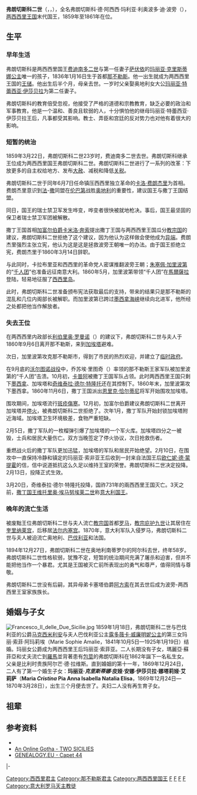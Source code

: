 {{noteTA
|1=zh:弗朗切斯科; zh-tw:法蘭西斯科
}}
{{Infobox royalty 
| name         = 弗朗切斯科二世
| image        = Francesco II of the Two Sicilies.JPG
| succession   = 兩西西里國王
| reign        = 1859年3月22日 — 1861年2月13日
| predecessor  = [[费迪南多二世_(两西西里)|费迪南多二世]]
| birth_date   = {{birth date|1836|1|16|mf=y}}
| birth_place  = {{flag|Two Sicilies}}[[那不勒斯|那不勒斯]]
| death_date   = {{death date and age|1894|12|27|1836|1|16|mf=y}}
| death_place  = {{flag|Austria-Hungary}}[[内莱塔尼亚|内莱塔尼亚]][[阿尔科|阿尔科]]
| burial_place = {{ITA}}[[圣嘉勒圣殿_(那不勒斯)|圣嘉勒圣殿]]
| spouse       = [[瑪麗亞·蘇菲亞女公爵_(巴伐利亞)|巴伐利亞的瑪麗亞·蘇菲亞女公爵]]
| full name    = Francesco d'Assisi Maria Leopoldo
| house        = [[波旁-兩西西里王朝|波旁-兩西西里王朝]]
| father       = [[费迪南多二世_(两西西里)|兩西西里國王费迪南多二世]]
| mother       = [[薩伏依的瑪麗亞·克里斯蒂娜|薩伏依的瑪麗亞·克里斯蒂娜]]
}}

'''弗朗切斯科二世'''（{{lang-it|Francesco II}}，{{lang-scn|Francescu II}}，{{bd|1836年|1月16日|1894年|12月27日|catIdx=F}}），全名弗朗切斯科·德·阿西西·玛利亚·利奥波多·迪·波旁（{{lang|it|Francesco d'Assisi Maria Leopoldo di Borbone}}），[[两西西里王国|两西西里王国]]末代国王，1859年至1861年在位。

== 生平 ==
=== 早年生活 ===
弗朗切斯科是两西西里国王[[费迪南多二世_(两西西里)|费迪南多二世]]与第一任妻子[[萨伏依王朝|萨伏依]]的[[玛丽亚·克里斯蒂娜公主_(萨伏依)|玛丽亚·克里斯蒂娜公主]]唯一的孩子，1836年1月16日生于首都[[那不勒斯|那不勒斯]]。他一出生就成为两西西里王国的[[王储|王储]]。他出生后半个月，母亲去世。一岁时父亲娶奥地利女大公[[玛丽亚·特蕾西亚·伊莎贝拉女大公_(奥地利-特申)|玛丽亚·特蕾西亚·伊莎贝拉]]为第二任妻子。

弗朗切斯科的教育倍受忽视，他接受了严格的道德和宗教教育，缺乏必要的政治和军事教育。他是一个温和、善良且软弱的人，十分惧怕他的继母玛丽亚·特蕾西亚·伊莎贝拉王后，凡事都受其影响。教士、弄臣和宫廷的反对势力也对他有着很大的影响。
=== 短暂的统治 ===
1859年3月22日，弗朗切斯科二世23岁时，费迪南多二世去世。弗朗切斯科继承王位成为两西西里国王弗朗切斯科二世。弗朗切斯科二世进行了一系列的改革：下放更多的自主权给地方、发布[[大赦|大赦]]、减税和降低[[关税|关税]]。

弗朗切斯科二世于同年6月7日任命镇压西西里独立革命的[[卡洛·费朗杰里|卡洛·费朗杰里]]为首相。费朗杰里意识到[[法蘭西第二帝國|法]]-[[撒丁王国|撒]]同盟在[[伦巴第|伦巴第]]战胜[[奥地利|奥地利]]的重要性，建议国王与撒丁王国结盟。

同日，国王的瑞士禁卫军发生哗变，哗变者很快被就地枪决。事后，国王最坚固的保卫者瑞士禁卫军团被解散。

撒丁王国首相[[卡米洛·奔索·迪·加富爾伯爵|加富尔伯爵卡米洛·奔索]]提出撒丁王国与两西西里王国瓜分[[教宗国|教宗国]]的建议，弗朗切斯科二世拒绝了这个建议，因为他认为这样做会使他成为[[异端|异端]]。费朗杰里强烈主张立宪，他认为这是这是拯救波旁王朝唯一的办法。由于国王拒绝立宪，费朗杰里于1860年3月14日辞职。

与此同时，卡拉布里亚和西西里的革命党人密谋推翻波旁王朝；[[朱塞佩·加里波第|朱塞佩·加里波第]]的“[[千人团|千人团]]”也准备远征南意大利。1860年5月，加里波第带领“千人团”在[[馬爾薩拉|馬爾薩拉]]登陆，轻易地征服了[[西西里岛|西西里岛]]。

此时，弗朗切斯科二世准备颁布宪法获取最后的支持，带来的结果只是那不勒斯的混乱和几位内阁部长被解职。而加里波第已跨过[[墨西拿海峡|墨西拿海峡]]继续向北进军，他所经之处都把他当作解放者。

=== 失去王位 ===
在两西西里内政部长[[利伯里奥·罗曼诺|利伯里奥·罗曼诺]]（{{lang|it|Liborio Romano}}）的建议下，弗朗切斯科二世与夫人于1860年9月6日离开那不勒斯，来到[[加埃塔|加埃塔]]避难。

次日，加里波第攻克那不勒斯市，得到了市民的热烈欢迎，并建立了[[临时政府|临时政府]]。

在9月底的[[沃尔图诺战役|沃尔图诺战役]]中，乔苏埃·里图奇（{{lang|it|Giosuè Ritucci}}）率领的那不勒斯王家军队被加里波第的“千人团”击溃。10月初，[[卡普阿|卡普阿]]被撒丁王国军队占领。此时两西西里王国只剩下[[墨西拿|墨西拿]]、加埃塔和[[奇维泰拉·德尔·特隆托|奇维泰拉·德尔·特隆托]]还在其控制下。1860年末，加里波第攻下墨西拿。1860年11月6日，撒丁王国派出[[恩里克·恰尔蒂尼|恩里克·恰尔蒂尼]]将军开始围攻加埃塔。

围攻期间，加埃塔流行[[斑疹傷寒|斑疹傷寒]]。12月初，加富尔伯爵建议弗朗切斯科二世离开加埃塔并[[停火|停火]]，被弗朗切斯科二世拒绝了。次年1月，撒丁军队开始封锁加埃塔附近海域。加埃塔卫生环境极差，食物严重短缺。

2月5日，撒丁军队的一枚榴弹引爆了加埃塔的一个军火库。加埃塔四分之一被毁，士兵和居民大量伤亡。双方当晚签定了停火协议，次日抢救伤者。

重燃战火后的撒丁军队更加迅猛，加埃塔的军队和居民开始绝望。2月10日，在围攻中一直保持冷静和镇定的玛丽亚·索非亚王后收到一封来自法国王后[[欧仁妮·德·蒙提霍|欧仁妮·德·蒙提霍]]的信，信中说道抵抗这么久足以维持王室的荣誉。弗朗切斯科二世决定投降。2月13日，投降正式生效。

3月20日，奇维泰拉·德尔·特隆托投降，国祚731年的兩西西里王国灭亡。3天之前，[[撒丁统治者列表|撒丁国王]][[维托里奥·埃马努埃莱二世|维托里奥·埃马努埃莱二世]]称[[意大利统治者列表|意大利国王]]。

=== 晚年的流亡生活 ===
被废黜王位弗朗切斯科二世与夫人流亡[[教宗国|教宗国]]首都[[罗马|罗马]]，[[教宗|教宗]][[庇护九世|庇护九世]]让其居住在[[奎里纳莱宫|奎里纳莱宫]]，后移居[[法尔内塞宫_(罗马)|法尔内塞宫]]。1870年，意大利军队入侵罗马，弗朗切斯科二世与夫人被迫流亡奥地利、[[巴伐利亚|巴伐利亚]]和法国。

1894年12月27日，弗朗切斯科二世在奥地利南蒂罗尔的阿尔科去世，终年58岁。弗朗切斯科二世性格软弱，犹豫不定，短暂的统治期间充满了屠杀和迫害，但并不能把他当作一个暴君。尤其是王国被灭亡前所表现出的勇气和尊严，值得同情与尊敬。

弗朗切斯科二世没有后嗣，其异母弟卡塞塔伯爵[[阿方索_(两西西里)|阿方索]]在其去世后成为波旁-两西西里王室家族族长。

== 婚姻与子女 ==
[[File:Francesco_II_delle_Due_Sicilie.jpg|thumb]]
1859年1月18日，弗朗切斯科二世与巴伐利亚的公爵[[马克西米利安_(巴伐利亚公爵)|马克西米利安]]与夫人巴伐利亚公主[[露多薇卡·威廉明妮公主_(巴伐利亚)|露多薇卡·威廉明妮公主]]的第三女玛丽·索菲·阿玛莉埃（Marie Sophie Amalie，1841年10月5日—1925年1月19日）结婚。玛丽女公爵成为两西西里王后玛丽亚·索菲亚。二人长期没有子女，瑪麗亞·蘇菲亞和丈夫流亡到[[罗马|羅馬]]並背著患有[[包莖|包莖]]的弗朗切斯科在1862年誕下一名私生女。父亲是比利时贵族阿尔芒·德·拉维斯。直到婚姻的第十一年，1869年12月24日，二人有了第一个婚生子女：'''玛丽亚·''克里斯蒂娜''·皮娅·安娜·伊莎贝拉·娜塔莉娅·艾莉萨'''（'''Maria ''Cristina'' Pia Anna Isabella Natalia Elisa'''，1869年12月24日—1870年3月28日），出生三个月便去世了。夫妇二人没有再生育子女。

== 祖辈 ==
{{Ahnentafel top|先祖}}<center>
{{ahnentafel-compact5
| style = font-size: 85%; 
|boxstyle_1=background-color: #ddf;
|boxstyle_2=background-color: #fdd;
|boxstyle_3=background-color: #ffc;
|boxstyle_4=background-color: #dfd;
|boxstyle_5=background-color: #9fe;
|1='''兩西西里國王弗朗切斯科二世'''
|2='''父：'''兩西西里國王[[費迪南多二世_(兩西西里)|費迪南多二世]]
|3='''母：'''兩西西里王后[[瑪麗亞·克里絲蒂娜_(兩西西里王后)|瑪麗亞·克里斯蒂娜]]
|4='''祖父：'''兩西西里國王[[弗朗切斯科一世_(兩西西里)|弗朗切斯科一世]]
|5='''祖母：'''兩西西里王后[[波旁的瑪麗亞·伊莎貝爾_(1789年－1848年)|瑪麗亞·伊莎貝爾]]
|6='''外祖父：'''薩丁尼亞國王[[維托里奧·埃馬努埃萊一世|維托里奧·埃馬努埃萊一世]]
|7='''外祖母：'''薩丁尼亞王后[[奧地利-埃斯特的瑪麗亞·特蕾莎_(1773-1832)|瑪麗亞·特蕾莎]]
|8='''曾祖父：'''那不勒斯和西西里國王[[費迪南多一世_(兩西西里)|費迪南多一世]]
|9='''曾祖母：'''那不勒斯和西西里王后[[奧地利的瑪麗亞·卡羅琳娜|瑪麗亞·卡羅琳娜]]
|10='''外曾祖父：'''西班牙國王[[卡洛斯四世|卡洛斯四世]]
|11='''外曾祖母：'''西班牙王后[[帕爾馬的瑪麗亞·路易莎|瑪麗亞·路易莎]]
|12='''外曾祖父：'''薩丁尼亞國王[[維托里奧·阿梅迪奧三世|維托里奧·阿梅迪奧三世]]
|13='''外曾祖母：'''薩丁尼亞王后[[瑪麗亞·安東妮婭·費迪南達|瑪麗亞·安東妮婭·費迪南達]]
|14='''外曾祖父：'''奧地利-埃斯特大公[[斐迪南·卡爾_(奧地利-埃斯特)|斐迪南·卡爾]]
|15='''外曾祖母：'''埃斯特的[[埃斯特的瑪麗亞·貝亞特麗切|瑪麗亞·貝亞特麗切]]
|16='''高祖父：'''西班牙國王[[卡洛斯三世_(西班牙)|卡洛斯三世]]
|17='''高祖母：'''西班牙王后[[瑪麗亞·阿瑪莉亞_(薩克森)|瑪麗亞·阿瑪莉亞]]
|18='''外高祖父：'''神聖羅馬皇帝[[弗朗茨一世_(神圣罗马帝国)|法蘭茲一世]]
|19='''外高祖母：'''奧地利女大公[[玛丽亚·特蕾西娅|瑪麗亞·特蕾莎]]
|20='''外高祖父：'''西班牙國王卡洛斯三世（同上）
|21='''外高祖母：'''西班牙王后瑪麗亞·阿瑪莉亞（同上）
|22='''外高祖父：'''帕爾馬公爵[[菲利波一世_(帕爾馬)|菲利波一世]]
|23='''外高祖母：'''法國的[[路易絲-伊麗莎白_(法國)|路易絲-伊莉莎白]]
|24='''外高祖父：'''薩丁尼亞國王[[卡洛·埃曼努埃萊三世|卡洛·埃曼努埃萊三世]]
|25='''外高祖母：'''薩丁尼亞王后[[黑森-羅滕堡的波呂克塞娜|波呂克塞娜]]
|26='''外高祖父：'''西班牙國王[[費利佩五世|費利佩五世]]
|27='''外高祖母：'''西班牙王后[[埃麗莎貝塔·法爾內塞|埃麗莎貝塔·法爾內塞]]
|28='''外高祖父：'''神聖羅馬皇帝法蘭茲一世（同上）
|29='''外高祖母：'''奧地利女大公瑪麗亞·特蕾莎（同上）
|30='''外高祖父：'''摩德納公爵[[埃爾科萊三世·埃斯特|埃爾科萊三世·埃斯特]]
|31='''外高祖母：'''{{le|瑪麗亞·特蕾莎·契波-馬拉斯皮納|Maria Teresa Cybo-Malaspina, Duchess of Massa}}
}}</center>
{{ahnentafel bottom}}

== 参考资料 ==
{{commonscat|Francis II of the Two Sicilies}}
* {{cite book |last=[[贝内德托·克罗齐|克罗齐]]/著 |first=王天清/译 |authorlink= |title=那不勒斯王国史 |year=2005年 |publisher=中国社会科学出版社 |location=北京 |isbn=7-5004-5218-7}}
* [https://web.archive.org/web/20090331062512/http://pages.prodigy.net/ptheroff/gotha/2sicilies.html An Online Gotha - TWO SICILIES]
* [http://genealogy.euweb.cz/capet/capet44.html GENEALOGY.EU - Capet 44] {{Wayback|url=http://genealogy.euweb.cz/capet/capet44.html |date=20081226040234 }}

{{start box}}
{{s-hou|[[西班牙波旁王朝|波旁-两西西里王朝]]|1836年|1月16日|1894年|12月27日|[[卡佩王朝|卡佩王朝]]}}
{{s-bef | before=[[费迪南多二世_(两西西里)|费迪南多二世]]|rows=2}}
{{s-ttl | title=[[西西里君主列表#两西西里王国（包括西西里和那不勒斯）|两西西里国王]]| years=1859年—1861年}}
{{s-non | reason=两西西里王国并入[[意大利王国|意大利王国]]}}
|-
{{s-ttl | title=[[西西里君主列表#两西西里王位继承人|波旁-两西西里王室家族族长]]| years=1859年—1894年}}
{{s-aft|after=[[阿方索_(两西西里)|卡塞塔伯爵阿方索]]}}
{{end box}}
{{Authority control}}
[[Category:西西里君主|Category:西西里君主]]
[[Category:那不勒斯君主|Category:那不勒斯君主]]
[[Category:两西西里国王|Category:两西西里国王]]
[[Category:波旁－两西西里王朝|F]]
[[Category:天主教君主|F]]
[[Category:欧洲废君|F]]
[[Category:末代帝王|F]]
[[Category:意大利罗马天主教徒|Category:意大利罗马天主教徒]]